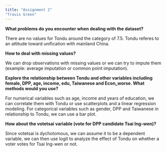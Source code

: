 ```yaml
---
title: "Assignment 2"
"Travis Green"
---
```


**What problems do you encounter when dealing with the dataset?**

There are no values for Tondu around the category of 7.5. Tondu referes to an attitude toward unification with mainland China.

**How to deal with missing values?**

We can drop observations with missing values or we can try to impute them (example: average imputation or common point imputation).

**Explore the relationship between Tondu and other variables including female, DPP, age, income, edu, Taiwanese and Econ_worse. What methods would you use?**

For numerical variables such as age, income and years of education, we can correlate them with Tondu or use scatterplots and a linear regression modeling. For categorical variables such as gender, DPP and Taiwanese in relationship to Tondu, we can use a bar plot.

**How about the votetsai variable (vote for DPP candidate Tsai Ing-wen)?**

Since votetsai is dychotomous, we can assume it to be a dependent variable, we can then use logit to analyze the effect of Tondu on whether a voter votes for Tsai Ing-wen or not.
